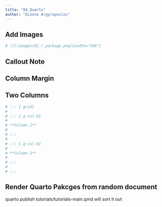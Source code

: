 ```yaml
---
title: "04_Quarto"
author: "Dionne Argyropoulos"
---
```


## Add Images

```r
# ![](images/02_r_package.png){width="500"}
```


## Callout Note

<!-- :::{.callout-note} -->

<!-- Note that there are five types of callouts, including: -->

<!-- `note`, `tip`, `warning`, `caution`, and `important`. -->

<!-- ::: -->

## Column Margin

<!-- ::: {.column-margin} -->

<!-- ![A margin image](image.png) -->

<!-- ::: -->

## Two Columns

```r
# ::: {.grid}
# 
# ::: {.g-col-6}
# 
# **Column 1**
# 
# :::
#   
# ::: {.g-col-6}
# 
# **Column 2**
# 
# :::
#   
# :::  
```

## Render Quarto Pakcges from random document

quarto publish tutorials/tutorials-main.qmd will sort it out

